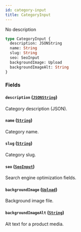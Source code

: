 ```yaml
---
id: category-input
title: CategoryInput
---
```


No description

```graphql
type CategoryInput {
  description: JSONString
  name: String
  slug: String
  seo: SeoInput
  backgroundImage: Upload
  backgroundImageAlt: String
}
```

### Fields

#### `description` ([`JSONString`](/developer/api-reference/scalars/json-string.mdx))

Category description (JSON).

#### `name` ([`String`](/developer/api-reference/scalars/string.mdx))

Category name.

#### `slug` ([`String`](/developer/api-reference/scalars/string.mdx))

Category slug.

#### `seo` ([`SeoInput`](/developer/api-reference/inputs/seo-input.mdx))

Search engine optimization fields.

#### `backgroundImage` ([`Upload`](/developer/api-reference/scalars/upload.mdx))

Background image file.

#### `backgroundImageAlt` ([`String`](/developer/api-reference/scalars/string.mdx))

Alt text for a product media.
